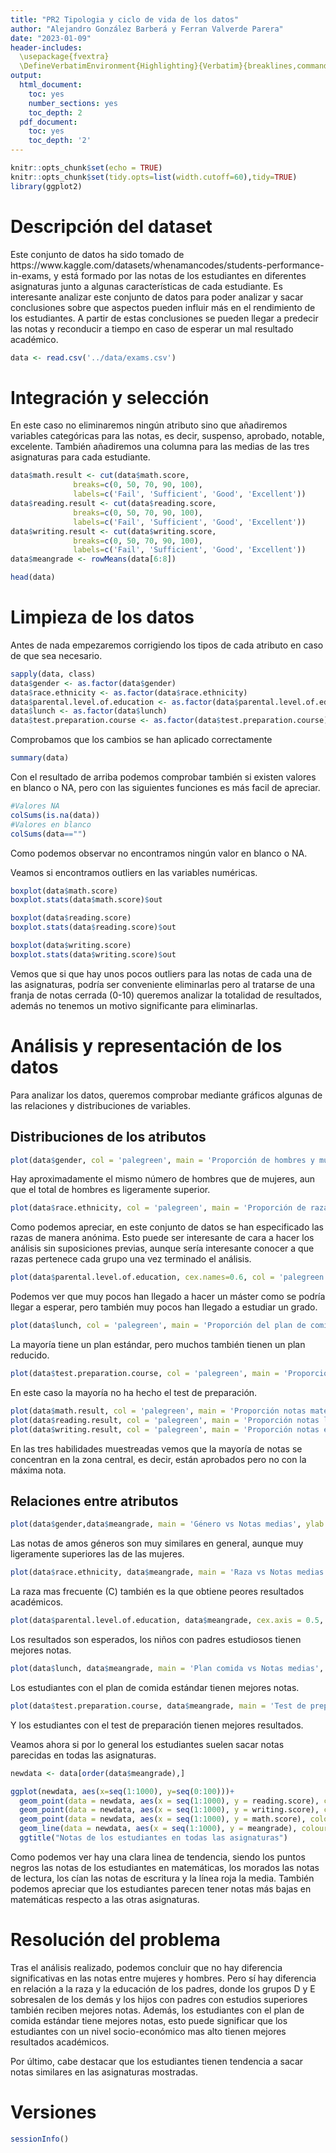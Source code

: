 ---
title: "PR2 Tipologia y ciclo de vida de los datos"
author: "Alejandro González Barberá y Ferran Valverde Parera"
date: "2023-01-09"
header-includes:
  \usepackage{fvextra}
  \DefineVerbatimEnvironment{Highlighting}{Verbatim}{breaklines,commandchars=\\\{\}}
output:
  html_document:
    toc: yes
    number_sections: yes
    toc_depth: 2
  pdf_document:
    toc: yes
    toc_depth: '2'
---

```{r setup, include=FALSE}
knitr::opts_chunk$set(echo = TRUE)
knitr::opts_chunk$set(tidy.opts=list(width.cutoff=60),tidy=TRUE)
library(ggplot2)
```

# Descripción del dataset

Este conjunto de datos ha sido tomado de https://www.kaggle.com/datasets/whenamancodes/students-performance-in-exams, y está formado por las notas de los estudiantes en diferentes asignaturas junto a algunas características de cada estudiante.
Es interesante analizar este conjunto de datos para poder analizar y sacar conclusiones sobre que aspectos pueden influir más en el rendimiento de los estudiantes.
A partir de estas conclusiones se pueden llegar a predecir las notas y reconducir a tiempo en caso de esperar un mal resultado académico.

```{r}
data <- read.csv('../data/exams.csv')
```


# Integración y selección

En este caso no eliminaremos ningún atributo sino que añadiremos variables categóricas para las notas, es decir, suspenso, aprobado, notable, excelente.
También añadiremos una columna para las medias de las tres asignaturas para cada estudiante.
```{r}
data$math.result <- cut(data$math.score,
              breaks=c(0, 50, 70, 90, 100),
              labels=c('Fail', 'Sufficient', 'Good', 'Excellent'))
data$reading.result <- cut(data$reading.score,
              breaks=c(0, 50, 70, 90, 100),
              labels=c('Fail', 'Sufficient', 'Good', 'Excellent'))
data$writing.result <- cut(data$writing.score,
              breaks=c(0, 50, 70, 90, 100),
              labels=c('Fail', 'Sufficient', 'Good', 'Excellent'))
data$meangrade <- rowMeans(data[6:8])

head(data)

```


# Limpieza de los datos

Antes de nada empezaremos corrigiendo los tipos de cada atributo en caso de que sea necesario.

```{r}
sapply(data, class)
data$gender <- as.factor(data$gender)
data$race.ethnicity <- as.factor(data$race.ethnicity)
data$parental.level.of.education <- as.factor(data$parental.level.of.education)
data$lunch <- as.factor(data$lunch)
data$test.preparation.course <- as.factor(data$test.preparation.course)
```
Comprobamos que los cambios se han aplicado correctamente
```{r}
summary(data)
```

Con el resultado de arriba podemos comprobar también si existen valores en blanco o NA, pero con las siguientes funciones es más facil de apreciar.
```{r}
#Valores NA
colSums(is.na(data)) 
#Valores en blanco
colSums(data=="")
```

Como podemos observar no encontramos ningún valor en blanco o NA.

Veamos si encontramos outliers en las variables numéricas.

```{r}
boxplot(data$math.score)
boxplot.stats(data$math.score)$out

boxplot(data$reading.score)
boxplot.stats(data$reading.score)$out

boxplot(data$writing.score)
boxplot.stats(data$writing.score)$out
```

Vemos que si que hay unos pocos outliers para las notas de cada una de las asignaturas, podría ser conveniente eliminarlas pero al tratarse de una franja de notas cerrada (0-10) queremos analizar la totalidad de resultados, además no tenemos un motivo significante para eliminarlas.

# Análisis y representación de los datos

Para analizar los datos, queremos comprobar mediante gráficos algunas de las relaciones y distribuciones de variables.

## Distribuciones de los atributos

```{r}

plot(data$gender, col = 'palegreen', main = 'Proporción de hombres y mujeres') 
```

Hay aproximadamente el mismo número de hombres que de mujeres, aun que el total de hombres es ligeramente superior.


```{r}

plot(data$race.ethnicity, col = 'palegreen', main = 'Proporción de razas') 
```

Como podemos apreciar, en este conjunto de datos se han especificado las razas de manera anónima. Esto puede ser interesante de cara a hacer los análisis sin suposiciones previas, aunque sería interesante conocer a que razas pertenece cada grupo una vez terminado el análisis.

```{r}

plot(data$parental.level.of.education, cex.names=0.6, col = 'palegreen', main = 'Proporción de estudios de los padres')
```

Podemos ver que muy pocos han llegado a hacer un máster como se podría llegar a esperar, pero también muy pocos han llegado a estudiar un grado.

```{r}

plot(data$lunch, col = 'palegreen', main = 'Proporción del plan de comida') 
```

La mayoría tiene un plan estándar, pero muchos también tienen un plan reducido. 

```{r}

plot(data$test.preparation.course, col = 'palegreen', main = 'Proporción de tests iniciales hechos') 
```

En este caso la mayoría no ha hecho el test de preparación.

```{r}

plot(data$math.result, col = 'palegreen', main = 'Proporción notas matematicas')
plot(data$reading.result, col = 'palegreen', main = 'Proporción notas lectura')
plot(data$writing.result, col = 'palegreen', main = 'Proporción notas escritura')
```

En las tres habilidades muestreadas vemos que la mayoría de notas se concentran en la zona central, es decir, están aprobados pero no con la máxima nota.

## Relaciones entre atributos

```{r}

plot(data$gender,data$meangrade, main = 'Género vs Notas medias', ylab = 'Notas medias', xlab = 'Género') 
```

Las notas de amos géneros son muy similares en general, aunque muy ligeramente superiores las de las mujeres.

```{r}

plot(data$race.ethnicity, data$meangrade, main = 'Raza vs Notas medias', ylab = 'Notas medias', xlab = 'Raza') 
```

La raza mas frecuente (C) también es la que obtiene peores resultados académicos.

```{r}

plot(data$parental.level.of.education, data$meangrade, cex.axis = 0.5, main = 'Educación padres vs Notas medias', ylab = 'Notas medias', xlab = 'Educación padres') 
```

Los resultados son esperados, los niños con padres estudiosos tienen mejores notas.

```{r}

plot(data$lunch, data$meangrade, main = 'Plan comida vs Notas medias', ylab = 'Notas medias', xlab = 'Plan comida') 
```

Los estudiantes con el plan de comida estándar tienen mejores notas.


```{r}

plot(data$test.preparation.course, data$meangrade, main = 'Test de preparación vs Notas medias', ylab = 'Notas medias', xlab = 'Test de preparación') 
```

Y los estudiantes con el test de preparación tienen mejores resultados.

Veamos ahora si por lo general los estudiantes suelen sacar notas parecidas en todas las asignaturas.
```{r}
newdata <- data[order(data$meangrade),]

ggplot(newdata, aes(x=seq(1:1000), y=seq(0:100)))+
  geom_point(data = newdata, aes(x = seq(1:1000), y = reading.score), colour = 'purple')+
  geom_point(data = newdata, aes(x = seq(1:1000), y = writing.score), colour = 'cyan')+
  geom_point(data = newdata, aes(x = seq(1:1000), y = math.score), colour = 'black')+
  geom_line(data = newdata, aes(x = seq(1:1000), y = meangrade), colour = 'red', size = 1.2)+
  ggtitle("Notas de los estudiantes en todas las asignaturas")
```

Como podemos ver hay una clara linea de tendencia, siendo los puntos negros las notas de los estudiantes en matemáticas, los morados las notas de lectura, los cían las notas de escritura y la línea roja la media. También podemos apreciar que los estudiantes parecen tener notas más bajas en matemáticas respecto a las otras asignaturas.

# Resolución del problema
Tras el análisis realizado, podemos concluir que no hay diferencia significativas en las notas entre mujeres y hombres. Pero sí hay diferencia en relación a la raza y la educación de los padres, donde los grupos D y E sobresalen de los demás y los hijos con padres con estudios superiores también reciben mejores notas. Además, los estudiantes con el plan de comida estándar tiene mejores notas, esto puede significar que los estudiantes con un nivel socio-económico mas alto tienen mejores resultados académicos.

Por último, cabe destacar que los estudiantes tienen tendencia a sacar notas similares en las asignaturas mostradas.

# Versiones

```{r}

sessionInfo()
```
